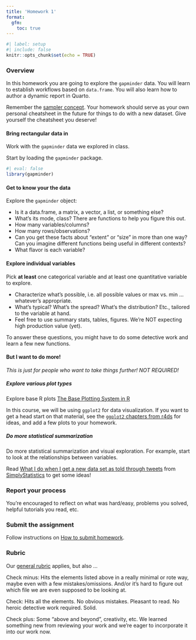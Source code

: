 ```yaml
---
title: 'Homework 1'
format:
  gfm:
    toc: true
---
```


```r
#| label: setup
#| include: false
knitr::opts_chunk$set(echo = TRUE)
```

### Overview

In this homework you are going to explore the `gapminder` data. You will learn to establish workflows based on `data.frame`. You will also learn how to author a dynamic report in Quarto.

Remember the [sampler concept](http://en.wikipedia.org/wiki/Sampler_(needlework)). Your homework should serve as your own personal cheatsheet in the future for things to do with a new dataset. Give yourself the cheatsheet you deserve!

#### Bring rectangular data in

Work with the `gapminder` data we explored in class. 

Start by loading the `gapminder` package.

```r
#| eval: false
library(gapminder)

```

#### Get to know your the data

Explore the `gapminder` object:

  * Is it a data.frame, a matrix, a vector, a list, or something else?
  * What's its mode, class? There are functions to help you figure this out. 
  * How many variables/columns?
  * How many rows/observations?
  * Can you get these facts about "extent" or "size" in more than one way? Can you imagine different functions being useful in different contexts?
  * What flavor is each variable?
  
#### Explore individual variables

Pick __at least__ one categorical variable and at least one quantitative variable to explore.

  * Characterize what's possible, i.e. all possible values or max vs. min ... whatever's appropriate.
  * What's typical? What's the spread? What's the distribution? Etc., tailored to the variable at hand.
  * Feel free to use summary stats, tables, figures. We're NOT expecting high production value (yet).
  
To answer these questions, you might have to do some detective work and learn a few new functions.
  
#### But I want to do more!

*This is just for people who want to take things further! NOT REQUIRED!*

##### Explore various plot types

Explore base R plots [The Base Plotting System in R](https://bookdown.org/rdpeng/exdata/the-base-plotting-system-1.html)

In this course, we will be using `ggplot2` for data visualization. If you want to get a head start on that material, see the [`ggplot2` chapters from r4ds](https://r4ds.hadley.nz/visualize) for ideas, and add a few plots to your homework. 


##### Do more statistical summarization

Do more statistical summarization and visual exploration. For example, start to look at the relationships between variables.

Read [What I do when I get a new data set as told through tweets](https://simplystatistics.org/posts/2014-06-13-what-i-do-when-i-get-a-new-data-set-as-told-through-tweets/) from [SimplyStatistics](http://simplystatistics.org) to get some ideas!
  
### Report your process

You're encouraged to reflect on what was hard/easy, problems you solved, helpful tutorials you read, etc.

### Submit the assignment

Follow instructions on [How to submit homework](general-rubric.md).

### Rubric

Our [general rubric](general-rubric.md) applies, but also ...

Check minus: Hits the elements listed above in a really minimal or rote way, maybe even with a few mistakes/omissions. And/or it's hard to figure out which file we are even supposed to be looking at.

Check: Hits all the elements. No obvious mistakes. Pleasant to read. No heroic detective work required. Solid.

Check plus: Some "above and beyond", creativity, etc. We learned something new from reviewing your work and we're eager to incorporate it into our work now.

